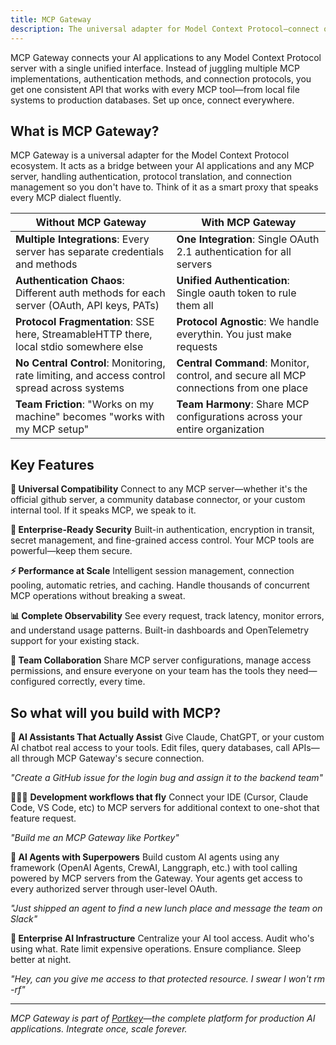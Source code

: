 ```yaml
---
title: MCP Gateway
description: The universal adapter for Model Context Protocol—connect once, access every MCP tool .
---
```


MCP Gateway connects your AI applications to any Model Context Protocol server with a single unified interface. Instead of juggling multiple MCP implementations, authentication methods, and connection protocols, you get one consistent API that works with every MCP tool—from local file systems to production databases. Set up once, connect everywhere.

## What is MCP Gateway?
MCP Gateway is a universal adapter for the Model Context Protocol ecosystem. It acts as a bridge between your AI applications and any MCP server, handling authentication, protocol translation, and connection management so you don't have to. Think of it as a smart proxy that speaks every MCP dialect fluently.


| Without MCP Gateway                                                                         | With MCP Gateway                                                                     |
| ------------------------------------------------------------------------------------------- | ------------------------------------------------------------------------------------ |
| **Multiple Integrations**: Every server has separate credentials and methods                | **One Integration**: Single OAuth 2.1 authentication for all servers                 |
| **Authentication Chaos**: Different auth methods for each server (OAuth, API keys, PATs)    | **Unified Authentication**: Single oauth token to rule them all                      |
| **Protocol Fragmentation**: SSE here, StreamableHTTP there, local stdio somewhere else      | **Protocol Agnostic**: We handle everythin. You just make requests                   |
| **No Central Control**: Monitoring, rate limiting, and access control spread across systems | **Central Command**: Monitor, control, and secure all MCP connections from one place |
| **Team Friction**: "Works on my machine" becomes "works with my MCP setup"                  | **Team Harmony**: Share MCP configurations across your entire organization           |
## Key Features

**🔌 Universal Compatibility**
Connect to any MCP server—whether it's the official github server, a community database connector, or your custom internal tool. If it speaks MCP, we speak to it.

**🔐 Enterprise-Ready Security**
Built-in authentication, encryption in transit, secret management, and fine-grained access control. Your MCP tools are powerful—keep them secure.

**⚡ Performance at Scale**
Intelligent session management, connection pooling, automatic retries, and caching. Handle thousands of concurrent MCP operations without breaking a sweat.

**📊 Complete Observability**
See every request, track latency, monitor errors, and understand usage patterns. Built-in dashboards and OpenTelemetry support for your existing stack.

**🤝 Team Collaboration**
Share MCP server configurations, manage access permissions, and ensure everyone on your team has the tools they need—configured correctly, every time.

## So what will you build with MCP?

**🤖 AI Assistants That Actually Assist**
Give Claude, ChatGPT, or your custom AI chatbot real access to your tools. Edit files, query databases, call APIs—all through MCP Gateway's secure connection.

*"Create a GitHub issue for the login bug and assign it to the backend team"*

🧑🏻‍💻 **Development workflows that fly**
Connect your IDE (Cursor, Claude Code, VS Code, etc) to MCP servers for additional context to one-shot that feature request.

*"Build me an MCP Gateway like Portkey"*

**🤖 AI Agents with Superpowers**
Build custom AI agents using any framework (OpenAI Agents, CrewAI, Langgraph, etc.) with tool calling powered by MCP servers from the Gateway. Your agents get access to every authorized server through user-level OAuth.

*"Just shipped an agent to find a new lunch place and message the team on Slack"*

**🏢 Enterprise AI Infrastructure**
Centralize your AI tool access. Audit who's using what. Rate limit expensive operations. Ensure compliance. Sleep better at night.

*"Hey, can you give me access to that protected resource. I swear I won't rm -rf"*


---
*MCP Gateway is part of [Portkey](https://portkey.ai)—the complete platform for production AI applications. Integrate once, scale forever.*
